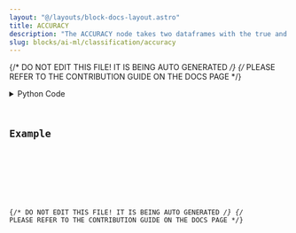 ```yaml
---
layout: "@/layouts/block-docs-layout.astro"
title: ACCURACY
description: "The ACCURACY node takes two dataframes with the true and predicted labels from a classification task, and indicates whether the prediction was correct or not."
slug: blocks/ai-ml/classification/accuracy
---
```


{/* DO NOT EDIT THIS FILE! IT IS BEING AUTO GENERATED */}
{/* PLEASE REFER TO THE CONTRIBUTION GUIDE ON THE DOCS PAGE */}


<PythonDocsDisplay docstring={docstring} />
<details>
<summary>Python Code</summary>



<Code code={pythonCode} lang="py" wrap theme="dracula" />

[Find this Flojoy Block on GitHub](https://github.com/flojoy-ai/blocks/blob/main/blocks/AI_ML/CLASSIFICATION/ACCURACY/ACCURACY.py)

</details>

## Example


<GetHelpWidget />


<AppDisplay app={app} blockName="ACCURACY" client:visible />


<Example />

{/* DO NOT EDIT THIS FILE! IT IS BEING AUTO GENERATED */}
{/* PLEASE REFER TO THE CONTRIBUTION GUIDE ON THE DOCS PAGE */}
